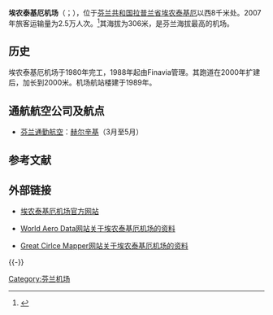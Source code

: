 {{更新|time=2019-05-13T21:57:57+00:00}}
{{Infobox airport
| name          = 埃农泰基厄机场
| nativename    = Enontekiön lentoasema
| image         = Enontekiön lentoasema.JPG
| image-width   = 250px
| caption       = 
| type          = 民用
| operator      = Finavia
| opened        = 1980年
| closed        = 
| city-served   = [[埃农泰基厄|埃农泰基厄]]
| location      = 埃农泰基厄
| distance_to_city = 8千米
| elevation-m   = 306
| website       = {{URL|http://www.finavia.fi/en/enontekio/}}
| IATA          = ENF
| ICAO          = EFET
| FAA           = 
| LID           = 
| coordinates   = {{coord|68|21|52|N|23|25|39|E|type:airport}}
| pushpin_map   = Finland
| pushpin_label = ENF
| pushpin_map_caption = 在芬兰的位置
| r1-number     = 03/21
| r1-length-f   = 6562
| r1-length-m   = 2000
| r1-surface    = 沥青
| stat-year     = 2007
| stat_passenger = 25,000
| stat_cargo    = 
| stat_flight   = 
| stat1-header  = 
| stat1-data    = 
| footnotes     = 
}}
'''埃农泰基厄机场'''（{{lang-fi|Enontekiön lentoasema}}；{{airport codes|ENF|EFET}}），位于[[芬兰共和国|芬兰共和国]][[拉普兰省|拉普兰省]][[埃农泰基厄|埃农泰基厄]]以西8千米处。2007年旅客运输量为2.5万人次。<ref>{{cite web |url=http://www.finavia.fi/airport_enontekio |title=Finavia - Enontekiö airport |publisher=finavia.fi |date= |accessdate=2008年11月27日 |language=en |deadurl=yes |archiveurl=https://web.archive.org/web/20071008185807/http://www.finavia.fi/airport_enontekio |archivedate=2007年10月8日 }}</ref>其海拔为306米，是芬兰海拔最高的机场。

== 历史 ==
埃农泰基厄机场于1980年完工，1988年起由Finavia管理。其跑道在2000年扩建后，加长到2000米。机场航站楼建于1989年。

== 通航航空公司及航点 ==
* [[芬兰通勤航空|芬兰通勤航空]]：[[赫尔辛基|赫尔辛基]]（3月至5月）

== 参考文献 ==
{{reflist}}

== 外部链接 ==
* {{Fi icon}}{{En icon}}[http://www.finavia.fi/en/enontekio/ 埃农泰基厄机场官方网站] {{Wayback|url=http://www.finavia.fi/en/enontekio/ |date=20171108140559 }}
* {{En icon}}[https://web.archive.org/web/20061119211208/http://www.worldaerodata.com/wad.cgi?id=FI70784 World Aero Data网站关于埃农泰基厄机场的资料]
* {{En icon}}[http://gc.kls2.com/airport/EFET Great Cirlce Mapper网站关于埃农泰基厄机场的资料] {{Wayback|url=http://gc.kls2.com/airport/EFET |date=20200328040309 }}

{{-}}
{{芬兰机场}}

[[Category:芬兰机场|Category:芬兰机场]]